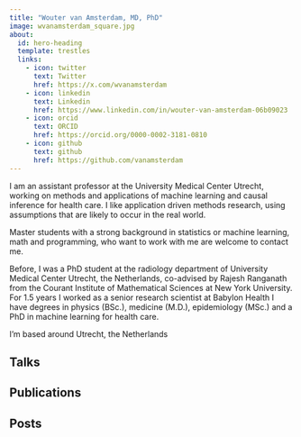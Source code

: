 ```yaml
---
title: "Wouter van Amsterdam, MD, PhD"
image: wvanamsterdam_square.jpg
about:
  id: hero-heading
  template: trestles
  links:
    - icon: twitter
      text: Twitter
      href: https://x.com/wvanamsterdam
    - icon: linkedin
      text: Linkedin
      href: https://www.linkedin.com/in/wouter-van-amsterdam-06b09023
    - icon: orcid
      text: ORCID
      href: https://orcid.org/0000-0002-3181-0810
    - icon: github
      text: github
      href: https://github.com/vanamsterdam
---
```


:::{#hero-heading}

I am an assistant professor at the University Medical Center Utrecht, working on methods and applications of machine learning and causal inference for health care.
I like application driven methods research, using assumptions that are likely to occur in the real world.

Master students with a strong background in statistics or machine learning, math and programming, who want to work with me are welcome to contact me.

Before, I was a PhD student at the radiology department of University Medical Center Utrecht, the Netherlands,
co-advised by Rajesh Ranganath from the Courant Institute of Mathematical Sciences at New York University.
For 1.5 years I worked as a senior research scientist at Babylon Health
I have degrees in physics (BSc.), medicine (M.D.), epidemiology (MSc.) and a PhD in machine learning for health care.

I'm based around Utrecht, the Netherlands

:::

## Talks

## Publications

## Posts

<!--This is a Quarto website.-->

<!--To learn more about Quarto websites visit <https://quarto.org/docs/websites>.-->
